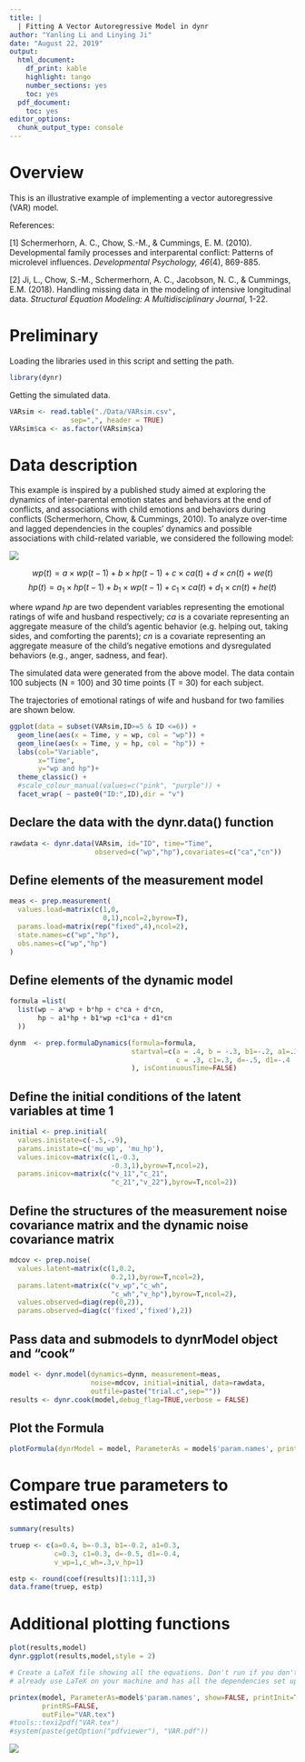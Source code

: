 ```yaml
---
title: |
  | Fitting A Vector Autoregressive Model in dynr
author: "Yanling Li and Linying Ji"
date: "August 22, 2019"
output:
  html_document:
    df_print: kable
    highlight: tango
    number_sections: yes
    toc: yes
  pdf_document:
    toc: yes
editor_options:
  chunk_output_type: console
---
```



# Overview
This is an illustrative example of implementing a vector autoregressive (VAR) model.

References:

[1] Schermerhorn, A. C., Chow, S.-M., & Cummings, E. M. (2010). Developmental family processes and interparental conflict: Patterns of microlevel influences. *Developmental Psychology, 46*(4), 869-885.

[2] Ji, L., Chow, S.-M., Schermerhorn, A. C., Jacobson, N. C., & Cummings, E.M. (2018). Handling missing data in the modeling of intensive longitudinal data. *Structural Equation Modeling: A Multidisciplinary Journal*, 1-22.


# Preliminary
Loading the libraries used in this script and setting the path.
```r
library(dynr)
```

Getting the simulated data. 
```r
VARsim <- read.table("./Data/VARsim.csv",
               sep=",", header = TRUE)
VARsim$ca <- as.factor(VARsim$ca)
```

# Data description
This example is inspired by a published study aimed at exploring the dynamics of inter-parental emotion states and behaviors at the end of conflicts, and associations with child emotions and behaviors during conflicts (Schermerhorn, Chow, & Cummings, 2010). To analyze over-time and lagged dependencies in the couples' dynamics and possible associations with child-related variable, we considered the following model:


![](path.png)

$$wp(t) = a \times wp(t-1) + b \times hp(t-1) + c \times ca(t) + d \times cn(t) + we(t) $$
$$hp(t) = a_1 \times hp(t-1) + b_1 \times wp(t-1) + c_1 \times ca(t) + d_1 \times cn(t) + he(t)$$

where $wp$and $hp$ are two dependent variables representing the emotional ratings of wife and husband respectively; $ca$ is a covariate representing an aggregate measure of the child's agentic behavior (e.g. helping out, taking sides, and comforting the parents); $cn$ is a covariate representing an aggregate measure of the child's negative emotions and dysregulated behaviors (e.g., anger, sadness, and fear).
 
The simulated data were generated from the above model. The data contain 100 subjects (N = 100) and 30 time points (T = 30) for each subject. 

The trajectories of emotional ratings of wife and husband for two families are shown below.
```r
ggplot(data = subset(VARsim,ID>=5 & ID <=6)) +
  geom_line(aes(x = Time, y = wp, col = "wp")) + 
  geom_line(aes(x = Time, y = hp, col = "hp")) + 
  labs(col="Variable", 
       x="Time",
       y="wp and hp")+ 
  theme_classic() +
  #scale_colour_manual(values=c("pink", "purple")) +
  facet_wrap( ~ paste0("ID:",ID),dir = "v")
```


## Declare the data with the dynr.data() function
```r
rawdata <- dynr.data(VARsim, id="ID", time="Time", 
                     observed=c("wp","hp"),covariates=c("ca","cn"))
```


## Define elements of the measurement model
```r
meas <- prep.measurement(
  values.load=matrix(c(1,0,
                       0,1),ncol=2,byrow=T), 
  params.load=matrix(rep("fixed",4),ncol=2),
  state.names=c("wp","hp"),
  obs.names=c("wp","hp")
)
```


## Define elements of the dynamic model
```r
formula =list(
  list(wp ~ a*wp + b*hp + c*ca + d*cn,
       hp ~ a1*hp + b1*wp +c1*ca + d1*cn
  ))

dynm  <- prep.formulaDynamics(formula=formula,
                              startval=c(a = .4, b = -.3, b1=-.2, a1=.3, 
                                         c = .3, c1=.3, d=-.5, d1=-.4
                              ), isContinuousTime=FALSE)
```


## Define the initial conditions of the latent variables at time 1
```r
initial <- prep.initial(
  values.inistate=c(-.5,-.9),
  params.inistate=c('mu_wp', 'mu_hp'),
  values.inicov=matrix(c(1,-0.3,
                         -0.3,1),byrow=T,ncol=2),
  params.inicov=matrix(c("v_11","c_21",
                         "c_21","v_22"),byrow=T,ncol=2))
```


## Define the structures of the measurement noise covariance matrix and the dynamic noise covariance matrix
```r
mdcov <- prep.noise(
  values.latent=matrix(c(1,0.2,
                         0.2,1),byrow=T,ncol=2), 
  params.latent=matrix(c("v_wp","c_wh",
                         "c_wh","v_hp"),byrow=T,ncol=2), 
  values.observed=diag(rep(0,2)), 
  params.observed=diag(c('fixed','fixed'),2))
```
 


## Pass data and submodels to dynrModel object and "cook"
```r
model <- dynr.model(dynamics=dynm, measurement=meas,
                    noise=mdcov, initial=initial, data=rawdata,
                    outfile=paste("trial.c",sep=""))
results <- dynr.cook(model,debug_flag=TRUE,verbose = FALSE)
```


## Plot the Formula 
```r
plotFormula(dynrModel = model, ParameterAs = model$'param.names', printDyn = TRUE, printMeas = TRUE)
```

# Compare true parameters to estimated ones
```r
summary(results)

truep <- c(a=0.4, b=-0.3, b1=-0.2, a1=0.3,
           c=0.3, c1=0.3, d=-0.5, d1=-0.4,
           v_wp=1,c_wh=.3,v_hp=1)

estp <- round(coef(results)[1:11],3)
data.frame(truep, estp)
```
# Additional plotting functions
```r
plot(results,model)
dynr.ggplot(results,model,style = 2)

# Create a LaTeX file showing all the equations. Don't run if you don't
# already use LaTeX on your machine and has all the dependencies set up.

printex(model, ParameterAs=model$'param.names', show=FALSE, printInit=TRUE, 
        printRS=FALSE,
        outFile="VAR.tex")
#tools::texi2pdf("VAR.tex")
#system(paste(getOption("pdfviewer"), "VAR.pdf"))

```
![](Latex_output_VAR.PNG)